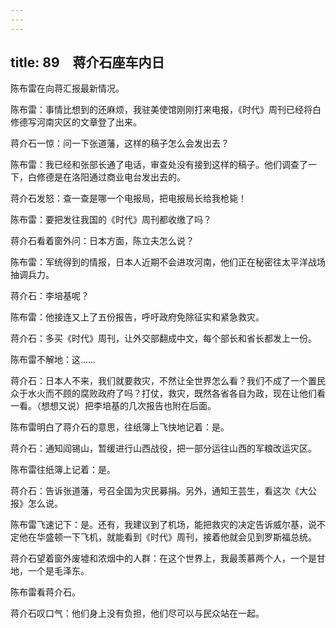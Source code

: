 ```yaml
---
---
---
```

title: 89　蒋介石座车内日
---




陈布雷在向蒋汇报最新情况。

陈布雷：事情比想到的还麻烦，我驻美使馆刚刚打来电报，《时代》周刊已经将白修德写河南灾区的文章登了出来。

蒋介石一惊：问一下张道藩，这样的稿子怎么会发出去？

陈布雷：我已经和张部长通了电话，审查处没有接到这样的稿子。他们调查了一下，白修德是在洛阳通过商业电台发出去的。

蒋介石发怒：查一查是哪一个电报局，把电报局长给我枪毙！

陈布雷：要把发往我国的《时代》周刊都收缴了吗？

蒋介石看着窗外问：日本方面，陈立夫怎么说？

陈布雷：军统得到的情报，日本人近期不会进攻河南，他们正在秘密往太平洋战场抽调兵力。

蒋介石：李培基呢？

陈布雷：他接连又上了五份报告，呼吁政府免除征实和紧急救灾。

蒋介石：多买《时代》周刊，让外交部翻成中文，每个部长和省长都发上一份。

陈布雷不解地：这……

蒋介石：日本人不来，我们就要救灾，不然让全世界怎么看？我们不成了一个置民众于水火而不顾的腐败政府了吗？打仗，救灾，既然各省各自为政，现在让他们看一看。（想想又说）把李培基的几次报告也附在后面。

陈布雷明白了蒋介石的意思，往纸簿上飞快地记着：是。

蒋介石：通知阎锡山，暂缓进行山西战役，把一部分运往山西的军粮改运灾区。

陈布雷往纸簿上记着：是。

蒋介石：告诉张道藩，号召全国为灾民募捐。另外，通知王芸生，看这次《大公报》怎么说。

陈布雷飞速记下：是。还有，我建议到了机场，能把救灾的决定告诉威尔基，说不定他在华盛顿一下飞机，就能看到《时代》周刊，接着他就会见到罗斯福总统。

蒋介石望着窗外废墟和浓烟中的人群：在这个世界上，我最羡慕两个人，一个是甘地，一个是毛泽东。

陈布雷看蒋介石。

蒋介石叹口气：他们身上没有负担，他们尽可以与民众站在一起。